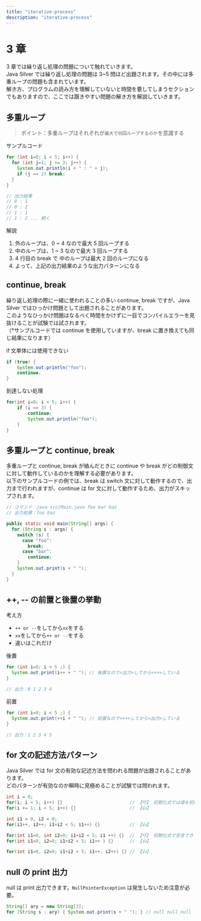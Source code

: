 ```yaml
---
title: "iterative-process"
description: "iterative-process"
---
```


# 3 章

3 章では繰り返し処理の問題について触れていきます。<br />
Java Silver では繰り返し処理の問題は 3~5 問ほど出題されます。その中には多重ループの問題も含まれています。<br />
解き方、プログラムの読み方を理解していないと時間を要してしまうセクションでもありますので、ここでは躓きやすい問題の解き方を解説していきます。

## 多重ループ

> ポイント：多重ループはそれぞれが`最大で何回ループするのか`を意識する

サンプルコード

```java showLineNumbers copy {4} /i=0; i < 5;/, /j=1; j <= 3;/
for (int i=0; i < 5; i++) {
  for (int j=1; j <= 3; j++) {
    System.out.println(i + " : " + j);
    if (j == 2) break;
  }
}

// 出力結果
// 0 : 1
// 0 : 2
// 1 : 1
// 1 : 2 ... 続く
```

解説

1. 外のループは、0 ~ 4 なので最大 5 回ループする
2. 中のループは、1 ~ 3 なので最大 3 回ループする
3. 4 行目の break で 中のループは最大 2 回のループになる
4. よって、上記の出力結果のような出力パターンになる

## continue, break

繰り返し処理の際に一緒に使われることの多い continue, break ですが、Java Silver ではひっかけ問題として出題されることがあります。<br />
このようなひっかけ問題はなるべく時間をかけずに一目でコンパイルエラーを見抜けることが試験では試されます。<br />
（\*サンプルコードでは continue を使用していますが、break に置き換えても同じ結果になります）

if 文単体には使用できない

```java showLineNumbers copy
if (true) {
    System.out.println("foo");
    continue;
}
```

到達しない処理

```java showLineNumbers copy
for(int i=0; i < 5; i++) {
    if (i == 3) {
        continue;
        System.out.println("foo");
    }
}
```

## 多重ループと continue, break

多重ループと continue, break が絡んだときに continue や break がどの制御文に対して動作しているのかを理解する必要があります。<br />
以下のサンプルコードの例では、break は switch 文に対して動作するので、出力まで行われますが、continue は for 文に対して動作するため、出力がスキップされます。

```java showLineNumbers copy
// コマンド：java src/Main.java foo bar baz
// 出力結果：foo baz

public static void main(String[] args) {
  for (String s : args) {
    switch (s) {
      case "foo":
        break;
      case "bar":
        continue;
    }
    System.out.print(s + " ");
  }
}
```

## ++, -- の前置と後置の挙動

考え方

- `++ or --`をしてから`xx`をする
- `xx`をしてから`++ or --`をする
- 違いはこれだけ

後置

```java showLineNumbers copy /i++/
for (int i=0; i < 5 ;) {
  System.out.print(i++ + " "); // 後置なので<出力>してから<++>している
}

// 出力：0 1 2 3 4
```

前置

```java showLineNumbers copy /++i/
for (int i=0; i < 5 ;) {
  System.out.print(++i + " "); // 前置なので<++>してから<出力>している
}

// 出力：1 2 3 4 5
```

## for 文の記述方法パターン

Java Silver では for 文の有効な記述方法を問われる問題が出題されることがあります。<br />
どのパターンが有効なのか瞬時に見極めることが試験では問われます。

```java showLineNumbers copy /i;/
int i = 0;
for(i; i < 5; i++) {}                         // 【👎】 初期化式では値を初期化しなければならない
for(i += 1; i < 5; i++) {}                    // 【👍】
```

```java showLineNumbers copy
int i1 = 0, i2 = 0;
for(i1++, i2++; i1+i2 < 5; i1++) {}           // 【👍】
```

```java showLineNumbers copy /int i1=0, int i2=0;/
for(int i1=0, int i2=0; i1+i2 < 5; i1 ++) {}  // 【👎】 初期化式で宣言できる変数の型は一つのみ
for(int i1=0, i2=0; i1+i2 < 5; i1++ ) {}      // 【👍】
```

```java showLineNumbers copy
for(int i1=0, i2=0; i1+i2 < 5; i1++, i2++) {} // 【👍】
```

## null の print 出力

null は print 出力できます。`NullPointerException` は発生しないため注意が必要。

```java showLineNumbers copy
String[] ary = new String[3];
for (String s : ary) { System.out.print(s + " "); } // null null null
```
